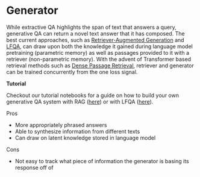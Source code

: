 # Generator

While extractive QA highlights the span of text that answers a query,
generative QA can return a novel text answer that it has composed.
The best current approaches, such as [Retriever-Augmented Generation](https://arxiv.org/abs/2005.11401) and [LFQA](https://yjernite.github.io/lfqa.html),
can draw upon both the knowledge it gained during language model pretraining (parametric memory)
as well as passages provided to it with a retriever (non-parametric memory).
With the advent of Transformer based retrieval methods such as [Dense Passage Retrieval](https://arxiv.org/abs/2004.04906),
retriever and generator can be trained concurrently from the one loss signal.

<div className="max-w-xl bg-yellow-light-theme border-l-8 border-yellow-dark-theme px-6 pt-6 pb-4 my-4 rounded-md dark:bg-yellow-900">

**Tutorial**

Checkout our tutorial notebooks for a guide on how to build your own generative QA system with RAG ([here](/tutorials/v0.9.0/retrieval-augmented-generation))
or with LFQA ([here](/tutorials/v0.9.0/lfqa)).

</div>

Pros

- More appropriately phrased answers
- Able to synthesize information from different texts
- Can draw on latent knowledge stored in language model

Cons

- Not easy to track what piece of information the generator is basing its response off of
